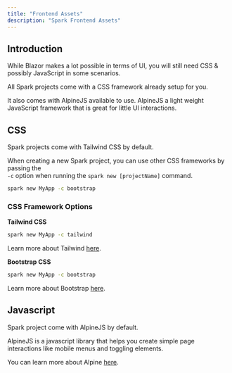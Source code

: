 ```yaml
---
title: "Frontend Assets"
description: "Spark Frontend Assets"
---
```


## Introduction
While Blazor makes a lot possible in terms of UI, you will still need CSS & possibly JavaScript in some scenarios.

All Spark projects come with a CSS framework already setup for you. 

It also comes with AlpineJS available to use. AlpineJS a light weight JavaScript framework that is great for little UI interactions.

## CSS
Spark projects come with Tailwind CSS by default.

When creating a new Spark project, you can use other CSS frameworks by passing the <br class="hidden xl:block"/>`-c` option when running the `spark new [projectName]` command.
```bash
spark new MyApp -c bootstrap
```

### CSS Framework Options

**Tailwind CSS**
```bash
spark new MyApp -c tailwind
```
Learn more about Tailwind [here](https://tailwindcss.com/).

**Bootstrap CSS**
```bash
spark new MyApp -c bootstrap
```
Learn more about Bootstrap [here](https://getbootstrap.com/).

## Javascript
Spark project come with AlpineJS by default. 

AlpineJS is a javascript library that helps you create simple page interactions like mobile menus and toggling elements.

You can learn more about Alpine [here](https://alpinejs.dev/).